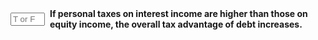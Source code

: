 ::: {.question-block}

<form onsubmit="event.preventDefault(); checkAnswerBox('module8_tf_q93','F')" style="display: flex; align-items: center; gap: 8px;">
  <input type="text" id="module8_tf_q93" name="module8_tf_q93" maxlength="1" placeholder="T or F" style="width: 55px;" data-correct-answer="F" /> 
  <label for="module8_tf_q93"><strong>If personal taxes on interest income are higher than those on equity income, the overall tax advantage of debt increases.</strong></label>
</form>

<div id="feedback-module8_tf_q93" class="feedback" data-status="" style="display:none;">
FALSE. Higher personal taxes on interest reduce the effective tax benefit of debt, since investors receive less after-tax income from debt securities.
</div>

:::
